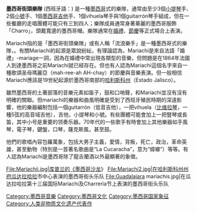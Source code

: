 '''墨西哥街頭樂隊''' (西班牙語：{{lang|es|Mariachi}}) 是一種[[墨西哥|墨西哥]]式的樂隊，通常由至少3個[[小提琴|小提琴]]手、2個[[小號|小號]]手、1個[[墨西哥吉他|墨西哥吉他]]手、1個vihuela琴手與1個guitarrón琴手組成，但在一些餐廳的走唱團體可能只有三到四人；樂隊成員通常身著華麗的墨西哥服飾「Charro」，頭戴寬邊的墨西哥帽。樂隊通常在[[婚禮|婚禮]]、[[節慶|節慶]]等正式場合上表演。

Mariachi指的是「墨西哥街頭樂隊」或有人稱「流浪樂手」是一種墨西哥式的樂隊，。有關Mariachi的起源是眾說紛紜，有理論認為，Mariachi是來自法語「婚禮」-mariage一詞，因為在婚禮中常出現各類型的音樂，但問題是在1864年法國人到達墨西哥之前Mariachi就已經存在。但也有人認為Mariachi這個名字來自一種歌頌圣母瑪麗亞（mah-ree-ah AH-chay）的節慶與音樂表演。但一般相信Mariachi應該是19世紀起源於墨西哥南部的[[哈利斯科州|哈利斯科州]]（Estado Jalisco）。 

雖然墨西哥的土著部落的音樂元素如笛子，鼓和口哨聲，和Mariachi並沒有沒有明確的關聯。但mariachi的樂器和曲風明確是受到了西班牙殖民時期的深遠影響，他的樂器編制包括一個guitarrón（低音吉他），一把vihuela（[[比维拉琴|比维拉琴]]，一種5弦的高音域吉他），吉他，小提琴和小號。有些團體可能會加上一把豎琴或長笛，其中小号是重要的领奏乐器。70年代的一些歌手有時會加上其他樂器如手風琴，電子琴，鍵盤，口琴，薩克斯風，甚至鼓。

他們的歌唱內容包羅萬象，包括大男子主義，愛情，背叛，死亡，政治，革命英雄，甚至動物（特別是一首著名歌曲是“La Cucaracha”，意为“蟑螂”）等等。有人認為Mariachi是墨西哥除了龍舌蘭酒以外最顯著的象徵。          


<gallery>
File:Mariachii.jpg|库普兰的《墨西哥沙龙》
File:Mariachi2.jpg|在哈利斯科州州府[[瓜达拉哈拉|瓜达拉哈拉]]市中心表演的墨西哥街头乐队
File:Guadalajara mariachis.jpg|在瓜达拉哈拉第十三届国际Mariachi及Charrería节上表演的墨西哥街头乐队
</gallery>

[[Category:墨西哥音樂|Category:墨西哥音樂]]
[[Category:墨西哥文化|Category:墨西哥文化]]
[[Category:墨西哥国家象征|Category:墨西哥国家象征]]
[[Category:人类非物质文化遗产代表作|Category:人类非物质文化遗产代表作]]
